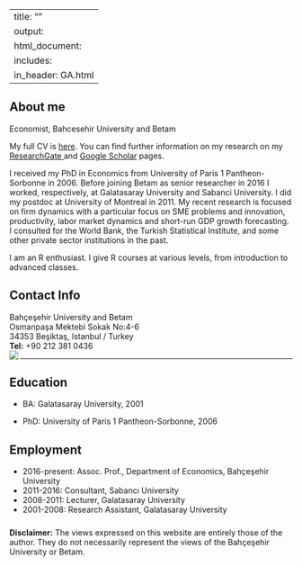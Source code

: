 
---
title: ""
output: 
  html_document:
    includes:
       in_header: GA.html
---

<!-- 
<img src="images/xxx.jpg" style="width:25%; border:10px solid; margin-right: 20px" align="left"> 
--> 

## About me

Economist, Bahcesehir University and Betam    

My full CV is <a href="https://obakis.github.io/pdfs/cv_bakis.pdf" target="_blank">here</a>. 
You can find further information on my research on my <a href="https://www.researchgate.net/profile/Ozan_Bakis" target="_blank">ResearchGate </a> and  <a href="https://scholar.google.com/citations?user=NSyOHTIAAAAJ&hl=en" target="_blank">Google Scholar</a>  pages.   


<span id="badgeCont699"><script type="text/javascript" src="https://publons.com/mashlets?el=badgeCont699&rid=AAE-4941-2019"></script></span>



I received my PhD in Economics from University of Paris 1 Pantheon-Sorbonne in 2006.
Before joining Betam as senior researcher in 2016 I worked, respectively, at Galatasaray University
and Sabanci University. I did my postdoc at University of Montreal in 2011. My recent
research is focused on firm dynamics with a particular focus on SME problems and innovation,
productivity, labor market dynamics and short-run GDP growth forecasting. I consulted for the World Bank,
the Turkish Statistical Institute, and some other private sector institutions in the past.

I am an R enthusiast. I give R courses at various levels, from introduction to advanced classes. 

## Contact Info

Bahçeşehir University and Betam   
Osmanpaşa Mektebi Sokak No:4-6   
34353 Beşiktaş, Istanbul / Turkey    
<b>Tel:</b> +90 212 381 0436    
<img align="left" src="images/email.png">   
 
---


## Education

- BA: Galatasaray University, 2001

- PhD: University of Paris 1 Pantheon-Sorbonne, 2006


## Employment

- 2016-present: Assoc. Prof., Department of Economics, Bahçeşehir University
- 2011-2016: Consultant, Sabancı University
- 2008-2011: Lecturer, Galatasaray University
- 2001-2008: Research Assistant, Galatasaray University


#####

__Disclaimer:__ The views expressed on this website are entirely those of the author. 
	They do not necessarily represent the views of the Bahçeşehir University or Betam.
	
